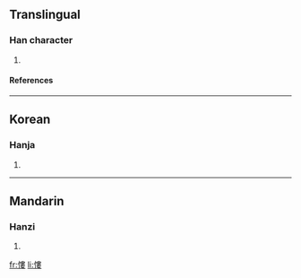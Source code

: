 ==Translingual==
===Han character===
{{Han char|rn=61|rad=心|as=11|sn=14|four=9504<sub>4</sub>|canj=心中中女 (PLLV)}}
# {{defn|Han|sort=心11}}
====References====
{{Han ref|kx=0401.070|dkj=11154|dj=0741.010|hdz=42345.160|uh=617A|ud=24954|bh=E1CF|bd=57807}}

----
==Korean==
===Hanja===
{{ko-hanja|hangeul=루>누|eumhun=|rv=ru>nu|mr=ru>nu|y=lwu>nwu}}
# {{defn|Korean}}

----
==Mandarin==
===Hanzi===
{{cmn-hanzi|pin=[[lóu]] ([[lou2]]), [[zǒng]] ([[zong3]])|wg=lou<sup>2</sup>, tsung<sup>3</sup>}}
# {{defn|Mandarin}}

[[fr:慺]]
[[li:慺]]